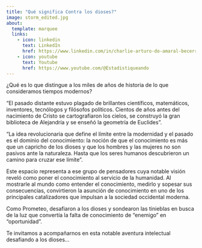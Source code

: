```yaml
---
title: "Qué significa Contra los dioses?"
image: storm_edited.jpg
about:
  template: marquee
  links:
    - icon: linkedin
      text: LinkedIn
      href: https://www.linkedin.com/in/charlie-arturo-do-amaral-becerra/
    - icon: youtube
      text: Youtube
      href: https://www.youtube.com/@Estadistiqueando
---
```


¿Qué es lo que distingue a los miles de años de historia de lo que consideramos tiempos modernos?

"El pasado distante estuvo plagado de brillantes científicos, matemáticos, inventores, tecnólogos y filósofos políticos. Cientos de años antes del nacimiento de Cristo se cartografiaron los cielos, se construyó la gran biblioteca de Alejandría y se enseñó la geometría de Euclides".

"La idea revolucionaria que define el límite entre la modernidad y el pasado es el dominio del conocimiento: la noción de que el conocimiento es más que un capricho de los dioses y que los hombres y las mujeres no son pasivos ante la naturaleza. Hasta que los seres humanos descubrieron un camino para cruzar ese límite".

Este espacio representa a ese grupo de pensadores cuya notable visión reveló como poner el conocimiento al servicio de la humanidad. Al mostrarle al mundo como entender el conocimiento, medirlo y sopesar sus consecuencias, convirtieron la asunción de conocimiento en uno de los principales catalizadores que impulsan a la sociedad occidental moderna.

Como Prometeo, desafiaron a los dioses y sondearon las tinieblas en busca de la luz que convertía la falta de conocimiento de "enemigo" en "oportunidad".

Te invitamos a acompañarnos en esta notable aventura intelectual desafiando a los dioses...
